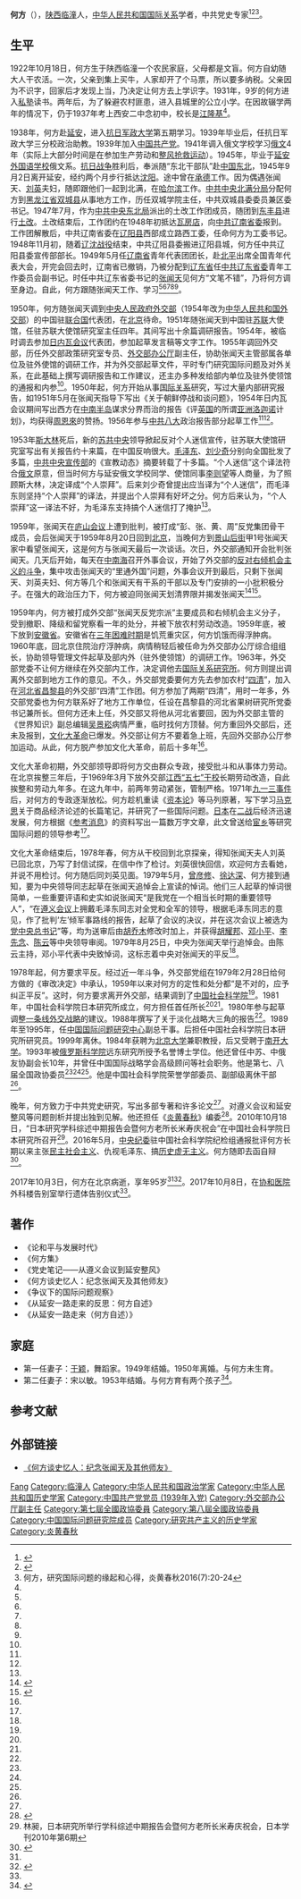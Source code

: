 '''何方'''（{{bd|1922年|10月18日|2017年|10月3日|catIdx=He}}），[[陕西|陕西]][[临潼|临潼]]人，[[中华人民共和国|中华人民共和国]][[国际关系|国际关系]]学者，中共党史专家<ref name="腾讯网">{{cite web | url=http://news.qq.com/a/20090828/001477.htm | title=何方简介 | publisher=腾讯网 | date=2009-08-28 | accessdate=2015-01-16 | archive-date=2018-01-17 | archive-url=https://web.archive.org/web/20180117171616/https://news.qq.com/a/20090828/001477.htm | dead-url=no }}</ref><ref name=pp>{{Cite web |url = http://www.thepaper.cn/newsDetail_forward_1814470 |title = 中国社科院日本研究所原所长何方逝世，享年95岁 |author =  |date = 2017-10-03 |publisher = 澎湃新闻 |language =  |accessdate =  |quote =  |archive-date = 2020-04-04 |archive-url = https://web.archive.org/web/20200404223704/http://www.thepaper.cn/newsDetail_forward_1814470 |dead-url = no }}</ref><ref name=xinde>何方，研究国际问题的缘起和心得，炎黄春秋2016(7):20-24</ref>。

==生平==
1922年10月18日，何方生于陕西临潼一个农民家庭，父母都是文盲。何方自幼随大人干农活。一次，父亲到集上买牛，人家却开了个马票，所以要多纳税。父亲因为不识字，回家后才发现上当，乃决定让何方去上学识字。1931年，9岁的何方进入[[私塾|私塾]]读书。两年后，为了躲避农村匪患，进入县城里的公立小学。在因故辍学两年的情况下，仍于1937年考上西安二中念初中，校长是[[江隆基|江隆基]]<ref name=xinde/>。

1938年，何方赴[[延安|延安]]，进入[[抗日军政大学|抗日军政大学]]第五期学习。1939年毕业后，任抗日军政大学三分校政治助教。1939年加入[[中国共产党|中国共产党]]。1941年调入俄文学校学习[[俄文|俄文]]4年（实际上大部分时间是在参加生产劳动和[[延安整风|整风抢救运动]]）。1945年，毕业于[[延安外国语学校|延安外国语学校]]俄文系。[[抗日战争|抗日战争]]胜利后，奉派随“东北干部队”赴[[中国东北|中国东北]]，1945年9月2日离开延安，经约两个月步行抵达[[沈阳|沈阳]]。途中曾在[[承德|承德]]工作。因为偶遇张闻天、[[刘英_(张闻天夫人)|刘英]]夫妇，随即跟他们一起到北满，在[[哈尔滨|哈尔滨]]工作。[[中共中央北满分局|中共中央北满分局]]分配何方到[[黑龙江省|黑龙江省]][[双城县|双城县]]从事地方工作，历任双城学院主任，中共双城县委委员兼区委书记。1947年7月，作为[[中共中央东北局|中共中央东北局]]派出的土改工作团成员，随团到[[东丰县|东丰县]]进行[[土地改革运动|土改]]。土改结束后，工作团约在1948年初抵达[[瓦房店|瓦房店]]，向[[中共辽南省委|中共辽南省委]]报到。工作团解散后，中共辽南省委在[[辽阳县|辽阳县]]西部成立路西工委，任命何方为工委书记。1948年11月初，随着[[辽沈战役|辽沈战役]]结束，中共辽阳县委搬进辽阳县城，何方任中共辽阳县委宣传部部长。1949年5月任[[辽南省|辽南省]]青年代表团团长，赴[[北平|北平]]出席全国青年代表大会，开完会回去时，辽南省已撤销，乃被分配到[[辽东省|辽东省]]任[[中共辽东省委|中共辽东省委]]青年工作委员会副书记。时任中共辽东省委书记的[[张闻天|张闻天]]见何方“文笔不错”，乃将何方调至身边。自此，何方跟随张闻天工作、学习<ref name=jiefa/><ref name=huiyi/><ref name=pp/><ref name="腾讯网"/><ref name=xinde/>。

1950年，何方随张闻天调到[[中央人民政府外交部|中央人民政府外交部]]（1954年改为[[中华人民共和国外交部|中华人民共和国外交部]]）的中国驻[[联合国|联合国]]代表团，在[[北京|北京]]待命。1951年随张闻天到中国驻[[苏联|苏联]]大使馆，任驻苏联大使馆研究室主任四年。其间写出十余篇调研报告。1954年，被临时调去参加[[日內瓦會議_(1954年)|日内瓦会议]]代表团，参加起草发言稿等文字工作。1955年调回外交部，历任外交部政策研究室专员、[[外交部办公厅|外交部办公厅]]副主任，协助张闻天主管部属各单位及驻外使馆的调研工作，并为外交部起草文件，平时专门研究国际问题及对外关系，在此基础上撰写调研报告和工作建议，还主办多种发给部内单位及驻外使领馆的通报和内参<ref name=xinde/>。1950年起，何方开始从事[[国际关系|国际关系]]研究，写过大量内部研究报告，如1951年5月在张闻天指导下写出《关于朝鲜停战和谈问题》，1954年日内瓦会议期间写出西方在[[中南半岛|中南半岛]]谋求分界而治的报告《评[[英国|英国]]的所谓[[亚洲|亚洲]][[洛迦诺公约|洛迦诺]]计划》，均获得[[周恩來|周恩來]]的赞扬。1956年参与[[中共八大|中共八大]]政治报告部分起草工作<ref name="腾讯网"/><ref name=xinde/>。

1953年[[斯大林|斯大林]]死后，新的[[苏共中央|苏共中央]]领导掀起反对个人迷信宣传，驻苏联大使馆研究室写出有关报告约十来篇，在中国反响很大。[[毛泽东|毛泽东]]、[[刘少奇|刘少奇]]分别向全国批发了多篇，[[中共中央宣传部|中共中央宣传部]]的《宣教动态》摘要转载了十多篇。“个人迷信”这个译法符合[[俄文|俄文]]原意，但当时何方与延安俄文学校同学、使馆同事[[李则望|李则望]]等人商量，为了照顾斯大林，决定译成“个人崇拜”。后来刘少奇曾提出应当译为“个人迷信”，而毛泽东则坚持“个人崇拜”的译法，并提出个人崇拜有好坏之分。何方后来认为，“个人崇拜”这一译法不好，为毛泽东支持搞个人迷信打了掩护<ref name=xinde/>。

1959年，张闻天在[[庐山会议|庐山会议]]上遭到批判，被打成“彭、张、黄、周”反党集团骨干成员，会后张闻天于1959年8月20日回到[[北京|北京]]，当晚何方到[[景山后街|景山后街]]甲1号张闻天家中看望张闻天，这是何方与张闻天最后一次谈话。次日，外交部通知开会批判张闻天。几天后开始，每天在[[中南海|中南海]]召开外事会议，开始了外交部的[[反右倾运动|反对右倾机会主义的斗争]]，集中攻击张闻天的“里通外国”问题，外事会议开到最后，只剩下张闻天、刘英夫妇、何方等几个和张闻天有干系的干部以及专门安排的一小批积极分子。在强大的政治压力下，何方被迫同张闻天划清界限并揭发张闻天<ref name=huiyi>{{Cite web |url = http://dangshi.people.com.cn/GB/120281/13185728.html |title = 秘书何方回忆:张闻天从出使苏联到庐山会议之后 |author =  |date = 2010-11-11 |publisher = 中国共产党新闻网 |language =  |accessdate =  |quote =  |archive-date = 2013-07-17 |archive-url = https://web.archive.org/web/20130717001529/http://dangshi.people.com.cn/GB/120281/13185728.html |dead-url = no }}</ref><ref name=jiefa>{{cite news|title=何方:揭发张闻天,我至今无法解脱|url=http://history.sina.com.cn/bk/ds/2014-11-11/1510107524.shtml|accessdate=2015-01-16|newspaper=新浪网|archive-date=2020-04-04|archive-url=https://web.archive.org/web/20200404223715/http://history.sina.com.cn/bk/ds/2014-11-11/1510107524.shtml|dead-url=no}}</ref>。

1959年内，何方被打成外交部“张闻天反党宗派”主要成员和右倾机会主义分子，受到撤职、降级和留党察看一年的处分，并被下放农村劳动改造。1959年底，被下放到[[安徽省|安徽省]]。安徽省在[[三年困难时期|三年困难时期]]是饥荒重灾区，何方饥饿而得浮肿病。1960年底，回北京住院治疗浮肿病，病情稍轻后被任命为外交部办公厅综合组组长，协助领导管理文件起草及部内外（驻外使领馆）的调研工作。1963年，外交部党委不让何方继续在外交部内工作，决定调他去[[中国国际问题研究院|国际关系研究所]]。何方则提出调离外交部到地方工作的意见。不久，外交部党委要何方先去参加农村“[[四清运动|四清]]”，加入在[[河北省|河北省]][[昌黎县|昌黎县]]的外交部“四清”工作团。何方参加了两期“四清”，用时一年多，外交部党委也为何方联系好了地方工作单位，任设在昌黎县的河北省果树研究所党委书记兼所长。但何方还未上任，外交部又将他从河北省要回，因为外交部主管的《世界知识》副总编辑[[吴景崧|吴景崧]]病情严重，临时找何方顶替。何方重回外交部后，还未及报到，[[文化大革命|文化大革命]]已爆发。外交部让何方不要着急上班，先回外交部办公厅参加运动。从此，何方脱产参加文化大革命，前后十多年<ref name=xinde/>。 

文化大革命初期，外交部领导即将何方交由群众专政，接受批斗和从事体力劳动。在北京挨整三年后，于1969年3月下放外交部[[江西|江西]][[五七干校|“五七”干校]]长期劳动改造，自此挨整和劳动九年多。在这九年中，前两年劳动紧张，管制严格。1971年[[九一三事件|九一三事件]]后，对何方的专政逐渐放松。何方趁机重读《[[资本论|资本论]]》等马列原著，写下学习[[马克思|马克思]]关于商品经济论述的长篇笔记，并研究了一些国际问题。[[日本|日本]]在[[二战|二战]]后经济迅速发展，何方根据《[[参考消息|参考消息]]》的资料写出一篇数万字文章，此文曾送给[[宦乡|宦乡]]等研究国际问题的领导参考<ref name=xinde/>。 

文化大革命结束后，1978年春，何方从干校回到北京探亲，得知张闻天夫人刘英已回北京，乃写了封信试探，在信中作了检讨。刘英很快回信，欢迎何方去看她，并说不用检讨。何方随后同刘英见面。1979年5月，[[曾彦修|曾彦修]]、[[徐达深|徐达深]]、何方接到通知，要为中央领导同志起草在张闻天追悼会上宣读的悼词。他们三人起草的悼词很简单，一些重要评语和史实如说张闻天“是我党在一个相当长时期的重要领导人”，“在[[遵义会议|遵义会议]]上拥戴毛泽东同志对全党和全军的领导，根据毛泽东同志的意见，作了批判‘左’倾军事路线的报告，起草了会议的决议，并在这次会议上被选为[[中共中央总书记|党中央总书记]]”等，均为送审后由[[胡乔木|胡乔木]]修改时加上，并获得[[胡耀邦|胡耀邦]]、[[邓小平|邓小平]]、[[李先念|李先念]]、[[陈云|陈云]]等中央领导审阅。1979年8月25日，中央为张闻天举行追悼会。由陈云主持，邓小平代表中央致悼词，这标志着中央对张闻天的平反<ref name=jiefa/>。

1978年起，何方要求平反。经过近一年斗争，外交部党组在1979年2月28日给何方做的《审改决定》中承认，1959年以来对何方的定性和处分都“是不对的，应予纠正平反”。这时，何方要求离开外交部，结果调到了[[中国社会科学院|中国社会科学院]]<ref name=xinde/>。1981年，中国社会科学院日本研究所成立，何方担任首任所长<ref name=xinde/><ref name=pp/>。1980年参与起草调整[[一条线、一大片|一条线外交战略]]的建议。1988年撰写了关于淡化战略大三角的报告<ref name="腾讯网"/>。1989年至1995年，任[[中国国际问题研究院|中国国际问题研究中心]]副总干事。后担任中国社会科学院日本研究所研究员。1999年离休。1984年获聘为[[北京大学|北京大学]]兼职教授，后又受聘于[[南开大学|南开大学]]。1993年被[[俄罗斯科学院|俄罗斯科学院]]远东研究所授予名誉博士学位。他还曾任中苏、中俄友协副会长10年，并曾任中国国际战略学会高级顾问等社会职务。他是第七、八届全国政协委员<ref name=xinde/><ref name="腾讯网"/><ref name=pp/>。他是中国社会科学院荣誉学部委员、副部级离休干部<ref name=fugao/>。

晚年，何方致力于中共党史研究，写出多部专著和许多论文<ref name=xinde/>。对遵义会议和延安整风等问题剖析并提出独到见解。他还担任《[[炎黄春秋|炎黄春秋]]》编委<ref>{{Cite web |url = http://china.caixin.com/2012-02-18/100358302.html |title = 徐庆全（《炎黄春秋》副总编辑）：理性的高华 |author =  |date = 2012-02-18 |publisher = 财新网 |language =  |accessdate =  |quote =  |archive-date = 2020-04-04 |archive-url = https://web.archive.org/web/20200404223721/http://china.caixin.com/2012-02-18/100358302.html |dead-url = no }}</ref>。2010年10月18日，“日本研究学科综述中期报告会暨何方老所长米寿庆祝会”在中国社会科学院日本研究所召开<ref>林昶，日本研究所举行学科综述中期报告会暨何方老所长米寿庆祝会，日本学刊2010年第6期</ref>。2016年5月，[[中央纪委|中央纪委]]驻中国社会科学院纪检组通报批评何方长期以来主张[[民主社会主义|民主社会主义]]、仇视毛泽东、搞[[历史虚无主义|历史虚无主义]]。何方随即去函自辩<ref>{{Cite web|url =https://cn.rfi.fr/%E4%B8%AD%E5%9B%BD/20160525-%E8%A2%AB%E4%B8%BE%E6%8A%A5%E2%80%9C%E4%BB%87%E8%A7%86%E2%80%9D%E6%AF%9B%E6%B3%BD%E4%B8%9C-%E7%A4%BE%E7%A7%91%E9%99%A2%E9%80%80%E4%BC%91%E5%AD%A6%E8%80%85%E4%BD%95%E6%96%B9%E5%8E%BB%E5%87%BD%E7%BA%AA%E6%A3%80%E8%87%AA%E8%BE%A9|title =被举报“仇视”毛泽东社科院退休学者何方去函纪检自辩|author =|date =2016-05-25|publisher =法国国际广播电台|language =|accessdate =|quote =|deadurl =yes|archiveurl =https://web.archive.org/web/20171027165446/http://cn.rfi.fr/%E4%B8%AD%E5%9B%BD/20160525-%E8%A2%AB%E4%B8%BE%E6%8A%A5%E2%80%9C%E4%BB%87%E8%A7%86%E2%80%9D%E6%AF%9B%E6%B3%BD%E4%B8%9C-%E7%A4%BE%E7%A7%91%E9%99%A2%E9%80%80%E4%BC%91%E5%AD%A6%E8%80%85%E4%BD%95%E6%96%B9%E5%8E%BB%E5%87%BD%E7%BA%AA%E6%A3%80%E8%87%AA%E8%BE%A9|archivedate =2017-10-27}}</ref>。

2017年10月3日，何方在北京病逝，享年95岁<ref name=pp/><ref name=fugao>{{Cite web |url = http://ijs.cssn.cn/xsdt/bsxw/201710/t20171003_3660128.shtml |title = 日本研究所首任所长何方同志讣告 |author =  |date = 2017-10-03 |publisher = 中国社会科学院日本研究所 |language =  |accessdate =  |quote =  |archive-date = 2020-04-04 |archive-url = https://web.archive.org/web/20200404223728/http://ijs.cssn.cn/xsdt/bsxw/201710/t20171003_3660128.shtml |dead-url = no }}</ref>。2017年10月8日，在[[协和医院|协和医院]]外科楼告别室举行遗体告别仪式<ref name=fugao/>。

==著作==
*《论和平与发展时代》
*《何方集》
*《党史笔记——从遵义会议到延安整风》
*《何方谈史忆人：纪念张闻天及其他师友》
*《争议下的国际问题观察》
*《从延安一路走来的反思：何方自述》
*《从延安一路走来（何方自述）》

==家庭==
*第一任妻子：[[于颖|于颖]]，舞蹈家。1949年结婚。1950年离婚。与何方未生育。
*第二任妻子：宋以敏。1953年结婚。与何方育有两个孩子<ref>{{Cite web  |url =http://www.sohu.com/a/75625692_117406  |title =何方:我被卷入外交部的“文革”  |author =  |date =2016-05-16  |publisher =搜狐  |language =  |accessdate =  |quote =  |archive-date =2020-04-04  |archive-url =https://web.archive.org/web/20200404223735/https://www.sohu.com/a/75625692_117406  |dead-url =no  }}</ref>。

==参考文献==
{{reflist}}

== 外部链接 ==
* [http://history.people.com.cn/BIG5/199250/207061/ 《何方谈史忆人：纪念张闻天及其他师友》] {{Wayback|url=http://history.people.com.cn/BIG5/199250/207061/ |date=20200404223738 }}

{{中国社会科学院荣誉学部委员}}

{{Authority control}}
{{DEFAULTSORT:He何}}
[[Category:何姓|Fang]]
[[Category:临潼人|Category:临潼人]]
[[Category:中华人民共和国政治学家|Category:中华人民共和国政治学家]]
[[Category:中华人民共和国历史学家|Category:中华人民共和国历史学家]]
[[Category:中国共产党党员_(1939年入党)|Category:中国共产党党员 (1939年入党)]]
[[Category:外交部办公厅副主任|Category:外交部办公厅副主任]]
[[Category:第七屆全國政協委員|Category:第七屆全國政協委員]]
[[Category:第八屆全國政協委員|Category:第八屆全國政協委員]]
[[Category:中国国际问题研究院成员|Category:中国国际问题研究院成员]]
[[Category:研究共产主义的历史学家|Category:研究共产主义的历史学家]]
[[Category:炎黄春秋|Category:炎黄春秋]]